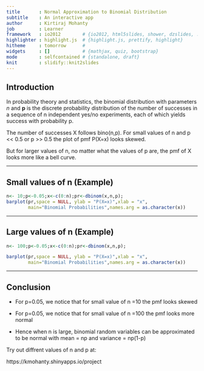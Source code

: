 ```yaml
---
title       : Normal Approximation to Binomial Distribution
subtitle    : An interactive app
author      : Kirtiraj Mohanty
job         : Learner
framework   : io2012        # {io2012, html5slides, shower, dzslides, ...}
highlighter : highlight.js  # {highlight.js, prettify, highlight}
hitheme     : tomorrow      # 
widgets     : []            # {mathjax, quiz, bootstrap}
mode        : selfcontained # {standalone, draft}
knit        : slidify::knit2slides
---
```



## Introduction

In probability theory and statistics, the binomial distribution with parameters _n_ and **p** is the discrete probability distribution of the number of successes in a sequence of n independent yes/no experiments, each of which yields success with probability p.

The number of successes X follows bino(n,p). For small values of n and p << 0.5 or p >> 0.5 the plot of pmf P(X=x) looks skewed.

But for larger values of n, no matter what the values of p are, the pmf of X looks more like a bell curve.

---

## Small values of n (Example)

```r
n<- 10;p<-0.05;x<-c(0:n);pr<-dbinom(x,n,p);
barplot(pr,space = NULL, ylab = "P(X=x)",xlab = "x",
        main="Binomial Probabilities",names.arg = as.character(x))
```


---

## Large values of n (Example)

```r
n<- 100;p<-0.05;x<-c(0:n);pr<-dbinom(x,n,p);
```
```r
barplot(pr,space = NULL, ylab = "P(X=x)",xlab = "x",
        main="Binomial Probabilities",names.arg = as.character(x))
```

---

## Conclusion

- For p=0.05, we notice that for small value of n =10 the pmf looks skewed

- For p=0.05, we notice that for small value of n =100 the pmf looks more normal

- Hence when n is large, binomial random variables can be approximated to be normal with mean = np and variance = np(1-p)

Try out diffrent values of n and p at:

https://kmohanty.shinyapps.io/project